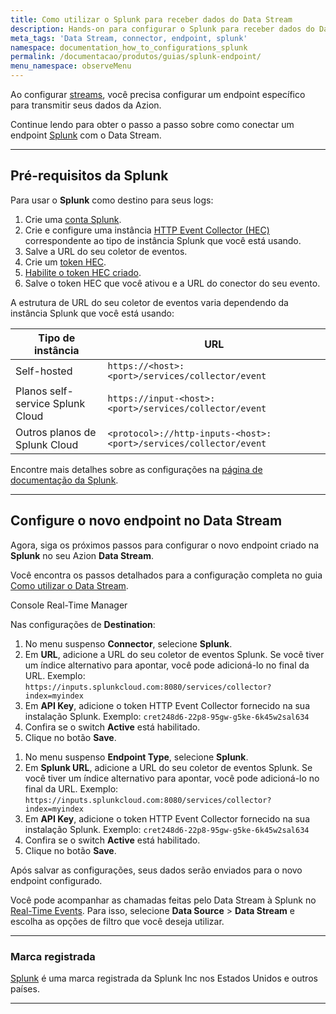 ```yaml
---
title: Como utilizar o Splunk para receber dados do Data Stream
description: Hands-on para configurar o Splunk para receber dados do Data Stream.
meta_tags: 'Data Stream, connector, endpoint, splunk'
namespace: documentation_how_to_configurations_splunk
permalink: /documentacao/produtos/guias/splunk-endpoint/
menu_namespace: observeMenu
---
```



<InterfaceNote />

Ao configurar [streams](/pt-br/documentacao/produtos/observe/data-stream/), você precisa configurar um endpoint específico para transmitir seus dados da Azion.

Continue lendo para obter o passo a passo sobre como conectar um endpoint [Splunk](https://www.splunk.com/) com o Data Stream.

---

## Pré-requisitos da Splunk

Para usar o **Splunk** como destino para seus logs:

1. Crie uma [conta Splunk](https://www.splunk.com/en_us/download/splunk-cloud.html).
2. Crie e configure uma instância [HTTP Event Collector (HEC)](https://docs.splunk.com/Documentation/Splunk/latest/Data/UsetheHTTPEventCollector#Set_up_and_use_HTTP_Event_Collector_in_Splunk_Web) correspondente ao tipo de instância Splunk que você está usando.
3. Salve a URL do seu coletor de eventos.
4. Crie um [token HEC](https://docs.splunk.com/Documentation/Splunk/latest/Data/UsetheHTTPEventCollector#Create_an_Event_Collector_token).
5. [Habilite o token HEC criado](https://docs.splunk.com/Documentation/Splunk/latest/Data/UsetheHTTPEventCollector#Enable_and_disable_Event_Collector_tokens).
6. Salve o token HEC que você ativou e a URL do conector do seu evento.

A estrutura de URL do seu coletor de eventos varia dependendo da instância Splunk que você está usando:

| Tipo de instância | URL |
| ------------- | --- |
| Self-hosted | `https://<host>:<port>/services/collector/event` |
| Planos self-service Splunk Cloud | `https://input-<host>:<port>/services/collector/event` |
| Outros planos de Splunk Cloud | `<protocol>://http-inputs-<host>:<port>/services/collector/event` |

Encontre mais detalhes sobre as configurações na [página de documentação da Splunk](https://docs.splunk.com/Documentation).

---

## Configure o novo endpoint no Data Stream

Agora, siga os próximos passos para configurar o novo endpoint criado na **Splunk** no seu Azion **Data Stream**.

Você encontra os passos detalhados para a configuração completa no guia [Como utilizar o Data Stream](/pt-br/documentacao/produtos/guias/como-usar-data-stream/).

<Tabs client:visible>
    <Fragment slot="tab.console">Console</Fragment>
    <Fragment slot="tab.rtm">Real-Time Manager</Fragment>

<Fragment slot="panel.console">

Nas configurações de **Destination**:

1. No menu suspenso **Connector**, selecione **Splunk**.
2. Em **URL**, adicione a URL do seu coletor de eventos Splunk. Se você tiver um índice alternativo para apontar, você pode adicioná-lo no final da URL. Exemplo: `https://inputs.splunkcloud.com:8080/services/collector?index=myindex`
3. Em **API Key**, adicione o token HTTP Event Collector fornecido na sua instalação Splunk. Exemplo: `cret248d6-22p8-95gw-g5ke-6k45w2sal634`
4. Confira se o switch **Active** está habilitado.
5. Clique no botão **Save**.

</Fragment>

<Fragment slot="panel.rtm">

1. No menu suspenso **Endpoint Type**, selecione **Splunk**.
2. Em **Splunk URL**, adicione a URL do seu coletor de eventos Splunk. Se você tiver um índice alternativo para apontar, você pode adicioná-lo no final da URL. Exemplo: `https://inputs.splunkcloud.com:8080/services/collector?index=myindex`
3. Em **API Key**, adicione o token HTTP Event Collector fornecido na sua instalação Splunk. Exemplo: `cret248d6-22p8-95gw-g5ke-6k45w2sal634`
4. Confira se o switch **Active** está habilitado.
5. Clique no botão **Save**.

</Fragment>
</Tabs>

Após salvar as configurações, seus dados serão enviados para o novo endpoint configurado.

Você pode acompanhar as chamadas feitas pelo Data ⁠Stream à Splunk no [Real-Time Events](/pt-br/documentacao/produtos/observe/real-time-events/). Para isso, selecione **Data Source** > **Data Stream** e escolha as opções de filtro que você deseja utilizar.

---

### Marca registrada

[Splunk](https://www.splunk.com/) é uma marca registrada da Splunk Inc nos Estados Unidos e outros países.




---

